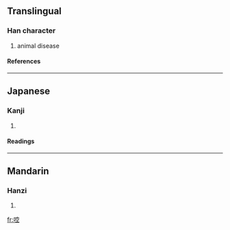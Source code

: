 ==Translingual==
===Han character===
{{Han char|rn=30|rad=口|as=08|sn=11|four=|canj=口十金一 (RJCM)}}
# animal disease
====References====
{{Han ref|kx=0195.060|dkj=03810|dj=0416.070|hdz=10646.070|uh=554C|ud=21836}}
----
==Japanese==
===Kanji===
{{ja-kanji|grade=|rs=口08}}
# {{defn|Japanese}} 
====Readings====
{{ja-readings|on=[[こう]] (kō)|kun=[[しかる]] (shikaru)}}
----
==Mandarin==
===Hanzi===
{{cmn-hanzi|pin=[[xiāng]] (xiang1)|wg=hsiang<sup>1</sup>}}
# {{defn|Mandarin}}

[[fr:啌]]